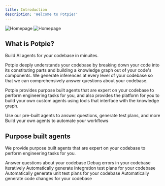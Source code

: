 ```yaml
---
title: Introduction
description: 'Welcome to Potpie!'
---
```


<img
  className="block dark:hidden"
  src="/images/homepage.png"
  alt="Homepage"
/>
<img
  className="hidden dark:block"
  src="/images/homepage.png"
  alt="Homepage"
/>

## What is Potpie?

Build AI agents for your codebase in minuites. 

Potpie deeply understands your codebase by breaking down your code into its constituting parts and building a knowledge graph out of your code's components. 
We generate inferences at every level of your codebase so that we can comprehensively answer questions about your codebase. 

Potpie provides purpose built agents that are expert on your codebase to perform engineering tasks for you, and also provides the platform for you to build your own custom agents using tools that interface with the knowledge graph.


<CardGroup cols={2}>
  <Card
    title="Expert agents for your codebase"
    icon="comment-dots"
    href="https://app.potpie.ai"
  >
    Use our pre-built agents to answer questions, generate test plans, and more
  </Card>
  <Card
    title="Custom Agents"
    icon="screwdriver-wrench"
    href="https://app.potpie.ai"
  >
    Build your own agents to automate your workflows
  </Card>
</CardGroup>

## Purpose built agents

We provide purpose built agents that are expert on your codebase to perform engineering tasks for you.

<CardGroup cols={2}>
  <Card
    title="QnA Agent"
    icon="question"
    href="/agents/qna-agent"
  >
    Answer questions about your codebase
  </Card>
    <Card
    title="Debugging Agent"
    icon="bug"
    href="/agents/debugging-agent"
  >
    Debug errors in your codebase iteratively
  </Card>
  <Card
    title="Integration Test Agent"
    icon="magnifying-glass"
    href="/agents/integration-test-agent"
  >
    Automatically generate integration test plans for your codebase
  </Card>
  <Card
    title="Unit Test Agent"
    icon="square-check"
    href="/agents/unit-test-agent"
  >
    Automatically generate unit test plans for your codebase
  </Card>
  <Card
    title="Code Changes Agent"
    icon="code-compare"
    href="/agents/code-changes-agent"
  >
    Automatically generate code changes for your codebase
  </Card>
</CardGroup>
